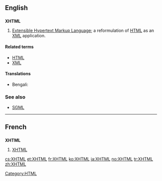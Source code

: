 ==English==

==={{initialism}}===
{{wikipedia}}
'''XHTML'''

# [[Extensible Hypertext Markup Language]]; a reformulation of [[HTML]] as an [[XML]] application.

====Related terms====
* [[HTML]]
* [[XML]]

====Translations====
{{trans-top|XHTML}}
* Bengali: {{t|bn|এক্সএইচটিএমএল|tr=eks-eic-ţi-em-el|sc=Beng|xs=Bengali}}
{{trans-mid}}
{{trans-bottom}}

===See also===
* [[SGML]]

----

==French==

==={{initialism|fr}}===
'''XHTML'''

# [[XHTML#English|XHTML]]

[[Category:HTML]]

[[cs:XHTML]]
[[et:XHTML]]
[[fr:XHTML]]
[[ko:XHTML]]
[[ja:XHTML]]
[[no:XHTML]]
[[tr:XHTML]]
[[zh:XHTML]]